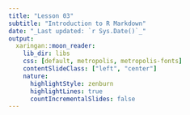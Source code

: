 ```yaml
---
title: "Lesson 03"
subtitle: "Introduction to R Markdown"
date: "_Last updated: `r Sys.Date()`_"
output:
  xaringan::moon_reader:
    lib_dir: libs
    css: [default, metropolis, metropolis-fonts]
    contentSlideClass: ["left", "center"]
    nature:
      highlightStyle: zenburn
      highlightLines: true
      countIncrementalSlides: false
---
```

